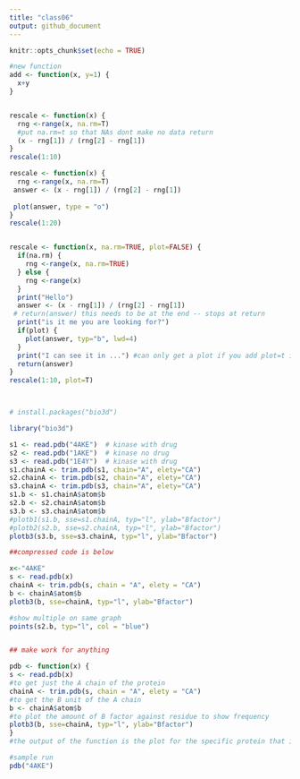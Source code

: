 ```yaml
---
title: "class06"
output: github_document
---
```


```r
knitr::opts_chunk$set(echo = TRUE)
```

```r
#new function
add <- function(x, y=1) {
  x+y
}


rescale <- function(x) {
  rng <-range(x, na.rm=T)
  #put na.rm=t so that NAs dont make no data return
  (x - rng[1]) / (rng[2] - rng[1])
}
rescale(1:10)

rescale <- function(x) {
  rng <-range(x, na.rm=T)
 answer <- (x - rng[1]) / (rng[2] - rng[1])
 
 plot(answer, type = "o")
}
rescale(1:20)


rescale <- function(x, na.rm=TRUE, plot=FALSE) {
  if(na.rm) {
    rng <-range(x, na.rm=TRUE)
  } else {
    rng <-range(x)
  }
  print("Hello")
  answer <- (x - rng[1]) / (rng[2] - rng[1])
 # return(answer) this needs to be at the end -- stops at return
  print("is it me you are looking for?")
  if(plot) {
    plot(answer, typ="b", lwd=4)
  }
  print("I can see it in ...") #can only get a plot if you add plot=t in recall
  return(answer)
}
rescale(1:10, plot=T)



# install.packages("bio3d")

library("bio3d")

s1 <- read.pdb("4AKE")  # kinase with drug
s2 <- read.pdb("1AKE")  # kinase no drug
s3 <- read.pdb("1E4Y")  # kinase with drug
s1.chainA <- trim.pdb(s1, chain="A", elety="CA")
s2.chainA <- trim.pdb(s2, chain="A", elety="CA")
s3.chainA <- trim.pdb(s3, chain="A", elety="CA")
s1.b <- s1.chainA$atom$b
s2.b <- s2.chainA$atom$b
s3.b <- s3.chainA$atom$b
#plotb1(s1.b, sse=s1.chainA, typ="l", ylab="Bfactor")
#plotb2(s2.b, sse=s2.chainA, typ="l", ylab="Bfactor")
plotb3(s3.b, sse=s3.chainA, typ="l", ylab="Bfactor")

##compressed code is below

x<-"4AKE"
s <- read.pdb(x)
chainA <- trim.pdb(s, chain = "A", elety = "CA")
b <- chainA$atom$b
plotb3(b, sse=chainA, typ="l", ylab="Bfactor")

#show multiple on same graph
points(s2.b, typ="l", col = "blue")


## make work for anything

pdb <- function(x) {
s <- read.pdb(x)
#to get just the A chain of the protein
chainA <- trim.pdb(s, chain = "A", elety = "CA")
#to get the B unit of the A chain
b <- chainA$atom$b
#to plot the amount of B factor against residue to show frequency
plotb3(b, sse=chainA, typ="l", ylab="Bfactor")
}
#the output of the function is the plot for the specific protein that is put into the pdb function

#sample run
pdb("4AKE")



```

